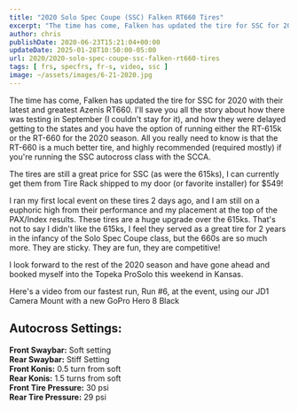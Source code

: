 ```yaml
---
title: "2020 Solo Spec Coupe (SSC) Falken RT660 Tires"
excerpt: "The time has come, Falken has updated the tire for SSC for 2020 with their latest and greatest Azenis RT660. "
author: chris
publishDate: 2020-06-23T15:21:04+00:00
updateDate: 2025-01-28T10:50:00-05:00
url: 2020/2020-solo-spec-coupe-ssc-falken-rt660-tires
tags: [ frs, specfrs, fr-s, video, ssc ]
image: ~/assets/images/6-21-2020.jpg
---
```


The time has come, Falken has updated the tire for SSC for 2020 with their latest and greatest Azenis RT660. I'll save you all the story about how there was testing in September (I couldn't stay for it), and how they were delayed getting to the states and you have the option of running either the RT-615k or the RT-660 for the 2020 season. All you really need to know is that the RT-660 is a much better tire, and highly recommended (required mostly) if you're running the SSC autocross class with the SCCA.

The tires are still a great price for SSC (as were the 615ks), I can currently get them from Tire Rack shipped to my door (or favorite installer) for $549!

I ran my first local event on these tires 2 days ago, and I am still on a euphoric high from their performance and my placement at the top of the PAX/Index results. These tires are a huge upgrade over the 615ks. That's not to say I didn't like the 615ks, I feel they served as a great tire for 2 years in the infancy of the Solo Spec Coupe class, but the 660s are so much more. They are sticky. They are fun, they are competitive!

I look forward to the rest of the 2020 season and have gone ahead and booked myself into the Topeka ProSolo this weekend in Kansas.

Here's a video from our fastest run, Run #6, at the event, using our JD1 Camera Mount with a new GoPro Hero 8 Black

<YouTubeEmbed videoId="0sm0iK9IifU" title="Autocross video on JD1 Camera Mount" publishDate="2020-06-23T15:21:04+00:00" description="Here's a video from our fastest run, Run #6, at the event, using our JD1 Camera Mount with a new GoPro Hero 8 Black" />

## Autocross Settings:
**Front Swaybar:** Soft setting  
**Rear Swaybar:** Stiff Setting  
**Front Konis:** 0.5 turn from soft  
**Rear Konis:** 1.5 turns from soft  
**Front Tire Pressure:** 30 psi  
**Rear Tire Pressure:** 29 psi
